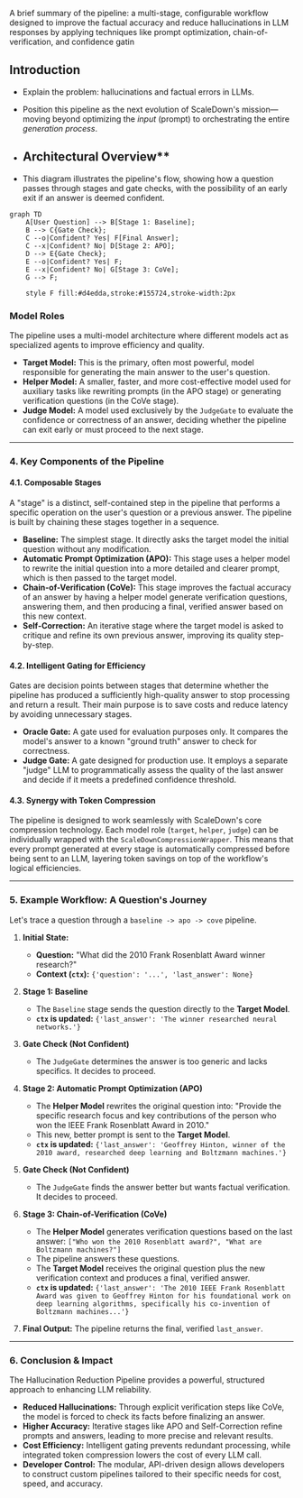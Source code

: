A brief summary of the pipeline: a multi-stage, configurable workflow designed to improve the factual accuracy and reduce hallucinations in LLM responses by applying techniques like prompt optimization, chain-of-verification, and confidence gatin

## Introduction
* Explain the problem: hallucinations and factual errors in LLMs.
* Position this pipeline as the next evolution of ScaleDown's mission—moving beyond optimizing the *input* (prompt) to orchestrating the entire *generation process*.

* ## Architectural Overview**
* This diagram illustrates the pipeline's flow, showing how a question passes through stages and gate checks, with the possibility of an early exit if an answer is deemed confident.

```mermaid
graph TD
    A[User Question] --> B[Stage 1: Baseline];
    B --> C{Gate Check};
    C --o|Confident? Yes| F[Final Answer];
    C --x|Confident? No| D[Stage 2: APO];
    D --> E{Gate Check};
    E --o|Confident? Yes| F;
    E --x|Confident? No| G[Stage 3: CoVe];
    G --> F;

    style F fill:#d4edda,stroke:#155724,stroke-width:2px
```
### **Model Roles**

The pipeline uses a multi-model architecture where different models act as specialized agents to improve efficiency and quality.

* **Target Model:** This is the primary, often most powerful, model responsible for generating the main answer to the user's question.
* **Helper Model:** A smaller, faster, and more cost-effective model used for auxiliary tasks like rewriting prompts (in the APO stage) or generating verification questions (in the CoVe stage).
* **Judge Model:** A model used exclusively by the `JudgeGate` to evaluate the confidence or correctness of an answer, deciding whether the pipeline can exit early or must proceed to the next stage.

---

### **4. Key Components of the Pipeline**

#### **4.1. Composable Stages**

A "stage" is a distinct, self-contained step in the pipeline that performs a specific operation on the user's question or a previous answer. The pipeline is built by chaining these stages together in a sequence.

* **Baseline:** The simplest stage. It directly asks the target model the initial question without any modification.
* **Automatic Prompt Optimization (APO):** This stage uses a helper model to rewrite the initial question into a more detailed and clearer prompt, which is then passed to the target model.
* **Chain-of-Verification (CoVe):** This stage improves the factual accuracy of an answer by having a helper model generate verification questions, answering them, and then producing a final, verified answer based on this new context.
* **Self-Correction:** An iterative stage where the target model is asked to critique and refine its own previous answer, improving its quality step-by-step.

#### **4.2. Intelligent Gating for Efficiency**

Gates are decision points between stages that determine whether the pipeline has produced a sufficiently high-quality answer to stop processing and return a result. Their main purpose is to save costs and reduce latency by avoiding unnecessary stages.

* **Oracle Gate:** A gate used for evaluation purposes only. It compares the model's answer to a known "ground truth" answer to check for correctness.
* **Judge Gate:** A gate designed for production use. It employs a separate "judge" LLM to programmatically assess the quality of the last answer and decide if it meets a predefined confidence threshold.

#### **4.3. Synergy with Token Compression**

The pipeline is designed to work seamlessly with ScaleDown's core compression technology. Each model role (`target`, `helper`, `judge`) can be individually wrapped with the `ScaleDownCompressionWrapper`. This means that every prompt generated at every stage is automatically compressed before being sent to an LLM, layering token savings on top of the workflow's logical efficiencies.

---

### **5. Example Workflow: A Question's Journey**

Let's trace a question through a `baseline -> apo -> cove` pipeline.

1.  **Initial State:**
    * **Question:** "What did the 2010 Frank Rosenblatt Award winner research?"
    * **Context (`ctx`):** `{'question': '...', 'last_answer': None}`

2.  **Stage 1: Baseline**
    * The `Baseline` stage sends the question directly to the **Target Model**.
    * **`ctx` is updated:** `{'last_answer': 'The winner researched neural networks.'}`

3.  **Gate Check (Not Confident)**
    * The `JudgeGate` determines the answer is too generic and lacks specifics. It decides to proceed.

4.  **Stage 2: Automatic Prompt Optimization (APO)**
    * The **Helper Model** rewrites the original question into: "Provide the specific research focus and key contributions of the person who won the IEEE Frank Rosenblatt Award in 2010."
    * This new, better prompt is sent to the **Target Model**.
    * **`ctx` is updated:** `{'last_answer': 'Geoffrey Hinton, winner of the 2010 award, researched deep learning and Boltzmann machines.'}`

5.  **Gate Check (Not Confident)**
    * The `JudgeGate` finds the answer better but wants factual verification. It decides to proceed.

6.  **Stage 3: Chain-of-Verification (CoVe)**
    * The **Helper Model** generates verification questions based on the last answer: `["Who won the 2010 Rosenblatt award?", "What are Boltzmann machines?"]`
    * The pipeline answers these questions.
    * The **Target Model** receives the original question plus the new verification context and produces a final, verified answer.
    * **`ctx` is updated:** `{'last_answer': 'The 2010 IEEE Frank Rosenblatt Award was given to Geoffrey Hinton for his foundational work on deep learning algorithms, specifically his co-invention of Boltzmann machines...'}`

7.  **Final Output:** The pipeline returns the final, verified `last_answer`.

---

### **6. Conclusion & Impact**

The Hallucination Reduction Pipeline provides a powerful, structured approach to enhancing LLM reliability.

* **Reduced Hallucinations:** Through explicit verification steps like CoVe, the model is forced to check its facts before finalizing an answer.
* **Higher Accuracy:** Iterative stages like APO and Self-Correction refine prompts and answers, leading to more precise and relevant results.
* **Cost Efficiency:** Intelligent gating prevents redundant processing, while integrated token compression lowers the cost of every LLM call.
* **Developer Control:** The modular, API-driven design allows developers to construct custom pipelines tailored to their specific needs for cost, speed, and accuracy.
